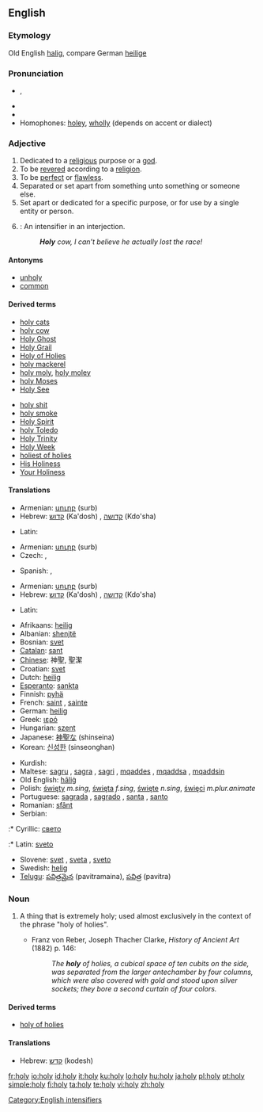{{also|hộ lý|holly}}
==English==

===Etymology===
Old English [[halig]], compare German [[heilige]]

===Pronunciation===
* {{a|US}} {{IPA|/ˈhoʊli/}}, {{SAMPA|/"hoUli/}}
* {{audio|en-us-holy.ogg|Audio (US)}}
* {{rhymes|əʊli}}
* Homophones: [[holey]], [[wholly]] (depends on accent or dialect)

===Adjective===
{{en-adj|holier|holiest}}

# Dedicated to a [[religious]] purpose or a [[god]].
# To be [[revered]] according to a [[religion]].
# To be [[perfect]] or [[flawless]].
# Separated or set apart from something unto something or someone else.
# Set apart or dedicated for a specific purpose, or for use by a single entity or person.
# {{slang}}: An intensifier in an interjection.
#: '''''Holy''' cow, I can’t believe he actually lost the race!''

====Antonyms====
* [[unholy]]
* [[common]]

====Derived terms====
{{rel-top|terms derived from holy}}
* [[holy cats]]
* [[holy cow]]
* [[Holy Ghost]]
* [[Holy Grail]]
* [[Holy of Holies]]
* [[holy mackerel]]
* [[holy moly]], [[holy moley]]
* [[holy Moses]]
* [[Holy See]]
{{rel-mid}}
* [[holy shit]]
* [[holy smoke]]
* [[Holy Spirit]]
* [[holy Toledo]]
* [[Holy Trinity]]
* [[Holy Week]]
* [[holiest of holies]]
* [[His Holiness]]
* [[Your Holiness]]
{{rel-bottom}}

====Translations====
{{trans-top|dedicated to a religious purpose}}
* Armenian: [[սուրբ]] (surb)
* Hebrew: [[קדוש]] (Ka'dosh) {{m}}, [[קדושה]] (Kdo'sha) {{f}}
{{trans-mid}}
* Latin: {{t+|la|sacer}}
{{trans-bottom}}

{{trans-top|to be revered according to a religion}}
* Armenian: [[սուրբ]] (surb)
* Czech: {{t-|cs|svatý|m}}, {{t-|cs|posvátný|m}}
{{trans-mid}}
* Spanish: {{t+|es|santo|m}}, {{t-|es|santa|f}}
{{trans-bottom}}

{{trans-top|flawless}}
{{trans-mid}}
{{trans-bottom}}

{{trans-top|separated}}
{{trans-mid}}
{{trans-bottom}}

{{trans-top|dedicated}}
* Armenian: [[սուրբ]] (surb)
* Hebrew: [[קדוש]] (Ka'dosh) {{m}}, [[קדושה]] (Kdo'sha) {{f}}
{{trans-mid}}
* Latin: {{t+|la|sacer}}
{{trans-bottom}}

{{trans-top|slang intensifier}}
{{trans-mid}}
{{trans-bottom}}

{{checktrans-top}}
* Afrikaans: [[heilig]]
* Albanian: [[shenjtë]]
* Bosnian: [[svet]]
* [[Catalan]]: [[sant]]
* [[Chinese]]: 神聖, 聖潔
* Croatian: [[svet]]
* Dutch: [[heilig]]
* [[Esperanto]]: [[sankta]]
* Finnish: [[pyhä]]
* French: [[saint]] {{m}}, [[sainte]] {{f}}
* German: [[heilig]]
* Greek: [[ιερό]]
* Hungarian: [[szent]]
* Japanese: [[神聖な]] (shinseina)
* Korean: [[신성한]] (sinseonghan)
{{trans-mid}}
* Kurdish: {{KUchar|[[پیرۆز]]}}
* Maltese: [[sagru]] {{m}}, [[sagra]] {{f}}, [[sagri]] {{p}}, [[mqaddes]] {{m}}, [[mqaddsa]] {{f}}, [[mqaddsin]] {{p}}
* Old English: [[halig|hāliġ]]
* Polish: [[święty]] ''m.sing'', [[święta]] ''f.sing'', [[święte]] ''n.sing'', [[święci]] ''m.plur.animate''
* Portuguese: [[sagrada]] {{f}}, [[sagrado]] {{m}}, [[santa]] {{f}}, [[santo]] {{m}}
* Romanian: [[sfânt]]
* Serbian:
:* Cyrillic: [[свето]] {{n}}
:* Latin: [[sveto]] {{n}}
* Slovene: [[svet]] {{m}}, [[sveta]] {{f}}, [[sveto]] {{n}}
* Swedish: [[helig]]
* [[Telugu]]: [[పవిత్రమైన]] (pavitramaina), [[పవిత్ర]] (pavitra)
{{trans-bottom}}

===Noun===
{{en-noun|holies}}

# {{archaic}} A thing that is extremely holy; used almost exclusively in the context of the phrase "holy of holies".
#* Franz von Reber, Joseph Thacher Clarke, ''History of Ancient Art'' (1882) p. 146:
#*: ''The '''holy''' of holies, a cubical space of ten cubits on the side, was separated from the larger antechamber by four columns, which were also covered with gold and stood upon silver sockets; they bore a second curtain of four colors.''

====Derived terms====
* [[holy of holies]]

====Translations====
{{trans-top|holy thing}}
* Hebrew: [[קדש]] (kodesh)
{{trans-mid}}
{{trans-bottom}}

[[Category:English intensifiers]]

[[fr:holy]]
[[io:holy]]
[[id:holy]]
[[it:holy]]
[[ku:holy]]
[[lo:holy]]
[[hu:holy]]
[[ja:holy]]
[[pl:holy]]
[[pt:holy]]
[[simple:holy]]
[[fi:holy]]
[[ta:holy]]
[[te:holy]]
[[vi:holy]]
[[zh:holy]]